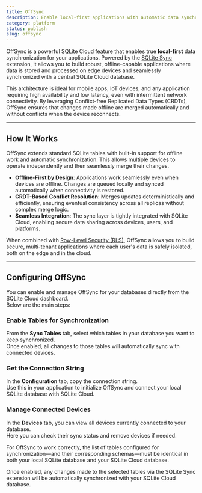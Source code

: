 ```yaml
---
title: OffSync
description: Enable local-first applications with automatic data synchronization between edge devices and SQLite Cloud.
category: platform
status: publish
slug: offsync
---
```




OffSync is a powerful SQLite Cloud feature that enables true **local-first** data synchronization for your applications. Powered by the <a href="https://github.com/sqliteai/sqlite-sync" target="_blank">SQLite Sync</a> extension, it allows you to build robust, offline-capable applications where data is stored and processed on edge devices and seamlessly synchronized with a central SQLite Cloud database.

This architecture is ideal for mobile apps, IoT devices, and any application requiring high availability and low latency, even with intermittent network connectivity. By leveraging Conflict-free Replicated Data Types (CRDTs), OffSync ensures that changes made offline are merged automatically and without conflicts when the device reconnects.


---

## How It Works

OffSync extends standard SQLite tables with built-in support for offline work and automatic synchronization. This allows multiple devices to operate independently and then seamlessly merge their changes.

- **Offline-First by Design**: Applications work seamlessly even when devices are offline. Changes are queued locally and synced automatically when connectivity is restored.
- **CRDT-Based Conflict Resolution**: Merges updates deterministically and efficiently, ensuring eventual consistency across all replicas without complex merge logic.
- **Seamless Integration**: The sync layer is tightly integrated with SQLite Cloud, enabling secure data sharing across devices, users, and platforms.

When combined with [Row-Level Security (RLS)](/docs/rls), OffSync allows you to build secure, multi-tenant applications where each user's data is safely isolated, both on the edge and in the cloud.


--- 

## Configuring OffSync

You can enable and manage OffSync for your databases directly from the SQLite Cloud dashboard.  
Below are the main steps:

### Enable Tables for Synchronization
From the **Sync Tables** tab, select which tables in your database you want to keep synchronized.  
Once enabled, all changes to those tables will automatically sync with connected devices.

<VideoPlayer src={enableSync} />


### Get the Connection String
In the **Configuration** tab, copy the connection string.  
Use this in your application to initialize OffSync and connect your local SQLite database with SQLite Cloud.

<VideoPlayer src={connectionUrlSync} />


### Manage Connected Devices
In the **Devices** tab, you can view all devices currently connected to your database.  
Here you can check their sync status and remove devices if needed.

<VideoPlayer src={devicesSync} />

<Callout type="note" title="Matching Schemas and Tables">
For OffSync to work correctly, the list of tables configured for synchronization—and their corresponding schemas—must be identical in both your local SQLite database and your SQLite Cloud database.
</Callout>

Once enabled, any changes made to the selected tables via the SQLite Sync extension will be automatically synchronized with your SQLite Cloud database.

